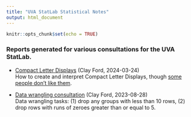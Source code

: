 ```yaml
---
title: "UVA StatLab Statistical Notes"
output: html_document
---
```


```r
knitr::opts_chunk$set(echo = TRUE)
```

###  Reports generated for various consultations for the UVA StatLab.

- [Compact Letter Displays](cld.html) (Clay Ford, 2024-03-24)    
How to create and interpret Compact Letter Displays, though [some people don't like them](https://stats.stackexchange.com/questions/275832/interpreting-compact-letter-displays-and-tukey-multiple-comparisons-from-glmm#comment829280_275832).

- [Data wrangling consultation](consultation_summary_2023-08-28.html) (Clay Ford, 2023-08-28)     
Data wrangling tasks: (1) drop any groups with less than 10 rows, (2) drop rows with runs of zeroes greater than or equal to 5.

